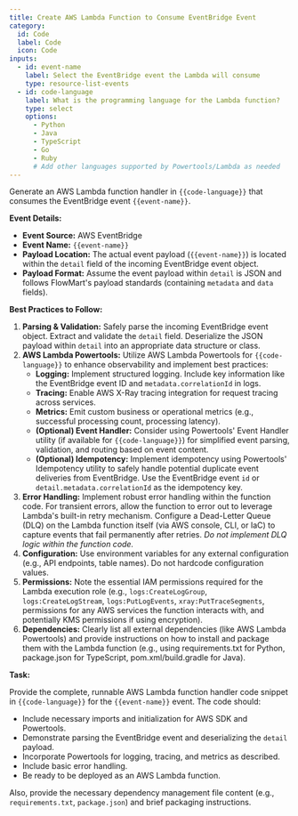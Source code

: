 ```yaml
---
title: Create AWS Lambda Function to Consume EventBridge Event
category:
  id: Code
  label: Code
  icon: Code
inputs:
  - id: event-name
    label: Select the EventBridge event the Lambda will consume
    type: resource-list-events
  - id: code-language
    label: What is the programming language for the Lambda function?
    type: select
    options:
      - Python
      - Java
      - TypeScript
      - Go
      - Ruby
      # Add other languages supported by Powertools/Lambda as needed
---
```


Generate an AWS Lambda function handler in `{{code-language}}` that consumes the EventBridge event `{{event-name}}`.

**Event Details:**

*   **Event Source:** AWS EventBridge
*   **Event Name:** `{{event-name}}`
*   **Payload Location:** The actual event payload (`{{event-name}}`) is located within the `detail` field of the incoming EventBridge event object.
*   **Payload Format:** Assume the event payload within `detail` is JSON and follows FlowMart's payload standards (containing `metadata` and `data` fields).

**Best Practices to Follow:**

1.  **Parsing & Validation:** Safely parse the incoming EventBridge event object. Extract and validate the `detail` field. Deserialize the JSON payload within `detail` into an appropriate data structure or class.
2.  **AWS Lambda Powertools:** Utilize AWS Lambda Powertools for `{{code-language}}` to enhance observability and implement best practices:
    *   **Logging:** Implement structured logging. Include key information like the EventBridge event ID and `metadata.correlationId` in logs.
    *   **Tracing:** Enable AWS X-Ray tracing integration for request tracing across services.
    *   **Metrics:** Emit custom business or operational metrics (e.g., successful processing count, processing latency).
    *   **(Optional) Event Handler:** Consider using Powertools' Event Handler utility (if available for `{{code-language}}`) for simplified event parsing, validation, and routing based on event content.
    *   **(Optional) Idempotency:** Implement idempotency using Powertools' Idempotency utility to safely handle potential duplicate event deliveries from EventBridge. Use the EventBridge event `id` or `detail.metadata.correlationId` as the idempotency key.
3.  **Error Handling:** Implement robust error handling within the function code. For transient errors, allow the function to error out to leverage Lambda's built-in retry mechanism. Configure a Dead-Letter Queue (DLQ) on the Lambda function itself (via AWS console, CLI, or IaC) to capture events that fail permanently after retries. *Do not implement DLQ logic within the function code.*
4.  **Configuration:** Use environment variables for any external configuration (e.g., API endpoints, table names). Do not hardcode configuration values.
5.  **Permissions:** Note the essential IAM permissions required for the Lambda execution role (e.g., `logs:CreateLogGroup`, `logs:CreateLogStream`, `logs:PutLogEvents`, `xray:PutTraceSegments`, permissions for any AWS services the function interacts with, and potentially KMS permissions if using encryption).
6.  **Dependencies:** Clearly list all external dependencies (like AWS Lambda Powertools) and provide instructions on how to install and package them with the Lambda function (e.g., using requirements.txt for Python, package.json for TypeScript, pom.xml/build.gradle for Java).

**Task:**

Provide the complete, runnable AWS Lambda function handler code snippet in `{{code-language}}` for the `{{event-name}}` event. The code should:
*   Include necessary imports and initialization for AWS SDK and Powertools.
*   Demonstrate parsing the EventBridge event and deserializing the `detail` payload.
*   Incorporate Powertools for logging, tracing, and metrics as described.
*   Include basic error handling.
*   Be ready to be deployed as an AWS Lambda function.

Also, provide the necessary dependency management file content (e.g., `requirements.txt`, `package.json`) and brief packaging instructions.



